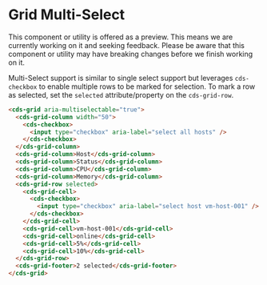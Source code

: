 
<Meta title="Data Grid (Preview)/Multi Select" />

# Grid Multi-Select

<cds-alert-group status="warning" cds-layout="m-b:lg">
  <cds-alert>
    This component or utility is offered as a preview. This means we are currently working on it and seeking feedback.
    Please be aware that this component or utility may have breaking changes before we finish working on it.
  </cds-alert>
</cds-alert-group>

Multi-Select support is similar to single select support but leverages `cds-checkbox` to enable
multiple rows to be marked for selection. To mark a row as selected, set the `selected`
attribute/property on the `cds-grid-row`.

<Story id="stories-grid--multi-select" />

```html
<cds-grid aria-multiselectable="true">
  <cds-grid-column width="50">
    <cds-checkbox>
      <input type="checkbox" aria-label="select all hosts" />
    </cds-checkbox>
  </cds-grid-column>
  <cds-grid-column>Host</cds-grid-column>
  <cds-grid-column>Status</cds-grid-column>
  <cds-grid-column>CPU</cds-grid-column>
  <cds-grid-column>Memory</cds-grid-column>
  <cds-grid-row selected>
    <cds-grid-cell>
      <cds-checkbox>
        <input type="checkbox" aria-label="select host vm-host-001" />
      </cds-checkbox>
    </cds-grid-cell>
    <cds-grid-cell>vm-host-001</cds-grid-cell>
    <cds-grid-cell>online</cds-grid-cell>
    <cds-grid-cell>5%</cds-grid-cell>
    <cds-grid-cell>10%</cds-grid-cell>
  </cds-grid-row>
  <cds-grid-footer>2 selected</cds-grid-footer>
</cds-grid>
```
